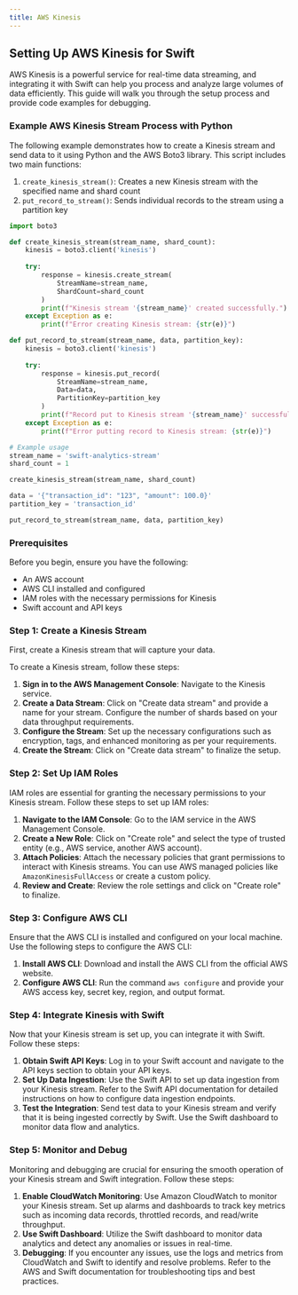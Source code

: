 ```yaml
---
title: AWS Kinesis
---
```

## Setting Up AWS Kinesis for Swift

AWS Kinesis is a powerful service for real-time data streaming, and integrating it with Swift can help you process and analyze large volumes of data efficiently. This guide will walk you through the setup process and provide code examples for debugging.

### Example AWS Kinesis Stream Process with Python

The following example demonstrates how to create a Kinesis stream and send data to it using Python and the AWS Boto3 library. This script includes two main functions:

1. `create_kinesis_stream()`: Creates a new Kinesis stream with the specified name and shard count
2. `put_record_to_stream()`: Sends individual records to the stream using a partition key

```python
import boto3

def create_kinesis_stream(stream_name, shard_count):
    kinesis = boto3.client('kinesis')
    
    try:
        response = kinesis.create_stream(
            StreamName=stream_name,
            ShardCount=shard_count
        )
        print(f"Kinesis stream '{stream_name}' created successfully.")
    except Exception as e:
        print(f"Error creating Kinesis stream: {str(e)}")

def put_record_to_stream(stream_name, data, partition_key):
    kinesis = boto3.client('kinesis')
    
    try:
        response = kinesis.put_record(
            StreamName=stream_name,
            Data=data,
            PartitionKey=partition_key
        )
        print(f"Record put to Kinesis stream '{stream_name}' successfully.")
    except Exception as e:
        print(f"Error putting record to Kinesis stream: {str(e)}")

# Example usage
stream_name = 'swift-analytics-stream'
shard_count = 1

create_kinesis_stream(stream_name, shard_count)

data = '{"transaction_id": "123", "amount": 100.0}'
partition_key = 'transaction_id'

put_record_to_stream(stream_name, data, partition_key)

```

### Prerequisites

Before you begin, ensure you have the following:
- An AWS account
- AWS CLI installed and configured
- IAM roles with the necessary permissions for Kinesis
- Swift account and API keys

### Step 1: Create a Kinesis Stream

First, create a Kinesis stream that will capture your data.

To create a Kinesis stream, follow these steps:

1. **Sign in to the AWS Management Console**: Navigate to the Kinesis service.
2. **Create a Data Stream**: Click on "Create data stream" and provide a name for your stream. Configure the number of shards based on your data throughput requirements.
3. **Configure the Stream**: Set up the necessary configurations such as encryption, tags, and enhanced monitoring as per your requirements.
4. **Create the Stream**: Click on "Create data stream" to finalize the setup.

### Step 2: Set Up IAM Roles

IAM roles are essential for granting the necessary permissions to your Kinesis stream. Follow these steps to set up IAM roles:

1. **Navigate to the IAM Console**: Go to the IAM service in the AWS Management Console.
2. **Create a New Role**: Click on "Create role" and select the type of trusted entity (e.g., AWS service, another AWS account).
3. **Attach Policies**: Attach the necessary policies that grant permissions to interact with Kinesis streams. You can use AWS managed policies like `AmazonKinesisFullAccess` or create a custom policy.
4. **Review and Create**: Review the role settings and click on "Create role" to finalize.

### Step 3: Configure AWS CLI

Ensure that the AWS CLI is installed and configured on your local machine. Use the following steps to configure the AWS CLI:

1. **Install AWS CLI**: Download and install the AWS CLI from the official AWS website.
2. **Configure AWS CLI**: Run the command `aws configure` and provide your AWS access key, secret key, region, and output format.

### Step 4: Integrate Kinesis with Swift

Now that your Kinesis stream is set up, you can integrate it with Swift. Follow these steps:

1. **Obtain Swift API Keys**: Log in to your Swift account and navigate to the API keys section to obtain your API keys.
2. **Set Up Data Ingestion**: Use the Swift API to set up data ingestion from your Kinesis stream. Refer to the Swift API documentation for detailed instructions on how to configure data ingestion endpoints.
3. **Test the Integration**: Send test data to your Kinesis stream and verify that it is being ingested correctly by Swift. Use the Swift dashboard to monitor data flow and analytics.

### Step 5: Monitor and Debug

Monitoring and debugging are crucial for ensuring the smooth operation of your Kinesis stream and Swift integration. Follow these steps:

1. **Enable CloudWatch Monitoring**: Use Amazon CloudWatch to monitor your Kinesis stream. Set up alarms and dashboards to track key metrics such as incoming data records, throttled records, and read/write throughput.
2. **Use Swift Dashboard**: Utilize the Swift dashboard to monitor data analytics and detect any anomalies or issues in real-time.
3. **Debugging**: If you encounter any issues, use the logs and metrics from CloudWatch and Swift to identify and resolve problems. Refer to the AWS and Swift documentation for troubleshooting tips and best practices.



